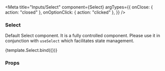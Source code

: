 
<Meta
  title="Inputs/Select"
  component={Select}
  argTypes={{
    onClose: { action: "closed" },
    onOptionClick: { action: "clicked" },
  }}
/>

### Select

Default Select component. It is a fully controlled component. Please use it in conjunction with `useSelect` which facilitates state management.

<Canvas>
  <Story
    name="Main"
    args={{
      placeholder: "Select options...",
      multi: true,
      options: [
        { value: "test_0", label: "Test 0" },
        { value: "test_1", label: "Test 1" },
        { value: "test_2", label: "Test 2" },
        { value: "test_3", label: "Test 3" },
        { value: "test_4", label: "Test 4" },
        { value: "test_5", label: "Test 5" },
        { value: "test_6", label: "Test 6" },
      ],
    }}
  >
    {template.Select.bind({})}
  </Story>
</Canvas>

### Props

<ArgsTable of={Select} />
